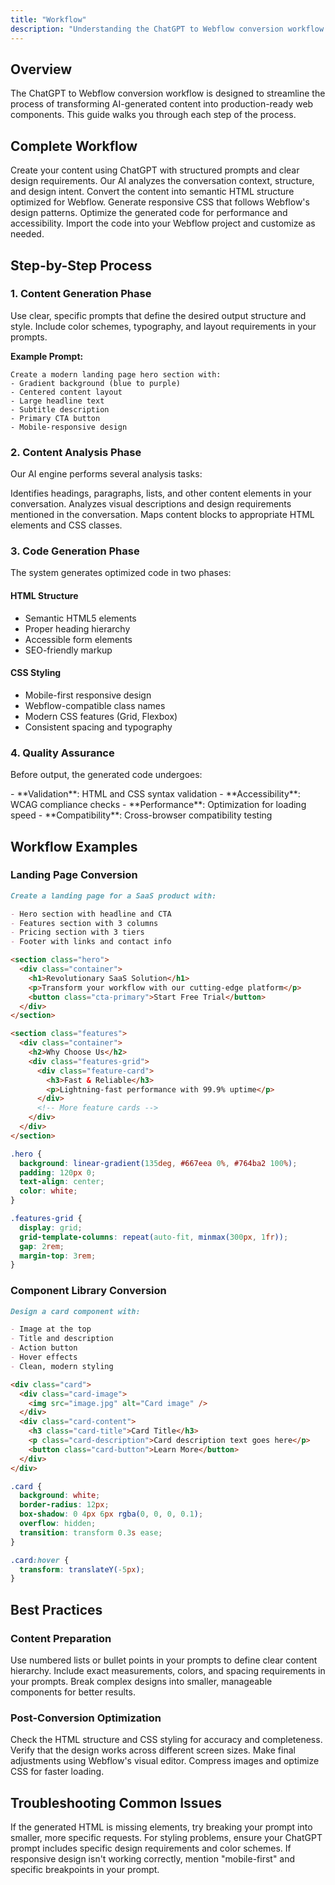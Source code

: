 ```yaml
---
title: "Workflow"
description: "Understanding the ChatGPT to Webflow conversion workflow and best practices."
---
```


## Overview

The ChatGPT to Webflow conversion workflow is designed to streamline the process of transforming AI-generated content into production-ready web components. This guide walks you through each step of the process.

## Complete Workflow

<Steps>
  <Step title="Content Generation">
    Create your content using ChatGPT with structured prompts and clear design
    requirements.
  </Step>
  <Step title="Content Analysis">
    Our AI analyzes the conversation context, structure, and design intent.
  </Step>
  <Step title="HTML Generation">
    Convert the content into semantic HTML structure optimized for Webflow.
  </Step>
  <Step title="CSS Styling">
    Generate responsive CSS that follows Webflow's design patterns.
  </Step>
  <Step title="Code Optimization">
    Optimize the generated code for performance and accessibility.
  </Step>
  <Step title="Webflow Integration">
    Import the code into your Webflow project and customize as needed.
  </Step>
</Steps>

## Step-by-Step Process

### 1. Content Generation Phase

<CardGroup cols={2}>
  <Card title="Structured Prompts" icon="list">
    Use clear, specific prompts that define the desired output structure and
    style.
  </Card>
  <Card title="Design Context" icon="palette">
    Include color schemes, typography, and layout requirements in your prompts.
  </Card>
</CardGroup>

**Example Prompt:**

```
Create a modern landing page hero section with:
- Gradient background (blue to purple)
- Centered content layout
- Large headline text
- Subtitle description
- Primary CTA button
- Mobile-responsive design
```

### 2. Content Analysis Phase

Our AI engine performs several analysis tasks:

<AccordionGroup>
  <Accordion title="Structure Recognition">
    Identifies headings, paragraphs, lists, and other content elements in your
    conversation.
  </Accordion>
  <Accordion title="Design Intent">
    Analyzes visual descriptions and design requirements mentioned in the
    conversation.
  </Accordion>
  <Accordion title="Component Mapping">
    Maps content blocks to appropriate HTML elements and CSS classes.
  </Accordion>
</AccordionGroup>

### 3. Code Generation Phase

The system generates optimized code in two phases:

#### HTML Structure

- Semantic HTML5 elements
- Proper heading hierarchy
- Accessible form elements
- SEO-friendly markup

#### CSS Styling

- Mobile-first responsive design
- Webflow-compatible class names
- Modern CSS features (Grid, Flexbox)
- Consistent spacing and typography

### 4. Quality Assurance

Before output, the generated code undergoes:

<Warning>
  - **Validation**: HTML and CSS syntax validation - **Accessibility**: WCAG
  compliance checks - **Performance**: Optimization for loading speed -
  **Compatibility**: Cross-browser compatibility testing
</Warning>

## Workflow Examples

### Landing Page Conversion

<CodeGroup>

```markdown ChatGPT Input
Create a landing page for a SaaS product with:

- Hero section with headline and CTA
- Features section with 3 columns
- Pricing section with 3 tiers
- Footer with links and contact info
```

```html Generated HTML
<section class="hero">
  <div class="container">
    <h1>Revolutionary SaaS Solution</h1>
    <p>Transform your workflow with our cutting-edge platform</p>
    <button class="cta-primary">Start Free Trial</button>
  </div>
</section>

<section class="features">
  <div class="container">
    <h2>Why Choose Us</h2>
    <div class="features-grid">
      <div class="feature-card">
        <h3>Fast & Reliable</h3>
        <p>Lightning-fast performance with 99.9% uptime</p>
      </div>
      <!-- More feature cards -->
    </div>
  </div>
</section>
```

```css Generated CSS
.hero {
  background: linear-gradient(135deg, #667eea 0%, #764ba2 100%);
  padding: 120px 0;
  text-align: center;
  color: white;
}

.features-grid {
  display: grid;
  grid-template-columns: repeat(auto-fit, minmax(300px, 1fr));
  gap: 2rem;
  margin-top: 3rem;
}
```

</CodeGroup>

### Component Library Conversion

<CodeGroup>

```markdown ChatGPT Input
Design a card component with:

- Image at the top
- Title and description
- Action button
- Hover effects
- Clean, modern styling
```

```html Generated HTML
<div class="card">
  <div class="card-image">
    <img src="image.jpg" alt="Card image" />
  </div>
  <div class="card-content">
    <h3 class="card-title">Card Title</h3>
    <p class="card-description">Card description text goes here</p>
    <button class="card-button">Learn More</button>
  </div>
</div>
```

```css Generated CSS
.card {
  background: white;
  border-radius: 12px;
  box-shadow: 0 4px 6px rgba(0, 0, 0, 0.1);
  overflow: hidden;
  transition: transform 0.3s ease;
}

.card:hover {
  transform: translateY(-5px);
}
```

</CodeGroup>

## Best Practices

### Content Preparation

<AccordionGroup>
  <Accordion title="Clear Structure">
    Use numbered lists or bullet points in your prompts to define clear content
    hierarchy.
  </Accordion>
  <Accordion title="Specific Requirements">
    Include exact measurements, colors, and spacing requirements in your
    prompts.
  </Accordion>
  <Accordion title="Iterative Approach">
    Break complex designs into smaller, manageable components for better
    results.
  </Accordion>
</AccordionGroup>

### Post-Conversion Optimization

<Steps>
  <Step title="Review Generated Code">
    Check the HTML structure and CSS styling for accuracy and completeness.
  </Step>
  <Step title="Test Responsiveness">
    Verify that the design works across different screen sizes.
  </Step>
  <Step title="Customize in Webflow">
    Make final adjustments using Webflow's visual editor.
  </Step>
  <Step title="Optimize Performance">
    Compress images and optimize CSS for faster loading.
  </Step>
</Steps>

## Troubleshooting Common Issues

<AccordionGroup>
  <Accordion title="Incomplete Structure">
    If the generated HTML is missing elements, try breaking your prompt into
    smaller, more specific requests.
  </Accordion>
  <Accordion title="Styling Issues">
    For styling problems, ensure your ChatGPT prompt includes specific design
    requirements and color schemes.
  </Accordion>
  <Accordion title="Responsive Problems">
    If responsive design isn't working correctly, mention "mobile-first" and
    specific breakpoints in your prompt.
  </Accordion>
</AccordionGroup>
